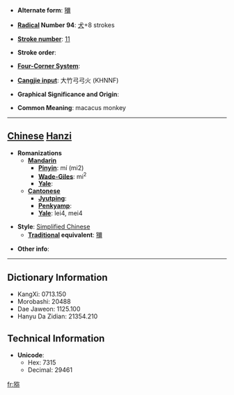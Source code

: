 * '''Alternate form''': [[獼]]

* '''[[Wiktionary:Chinese radical index| Radical]] Number 94''': [[Wiktionary:Chinese radical index 犬|犬]]+8 strokes

* '''[[Wiktionary:Chinese total strokes index|Stroke number]]''': [[Wiktionary:Chinese total strokes index 11|11]]

* '''Stroke order''': 

* '''[[Wiktionary:Chinese four corner index|Four-Corner System]]''': 

* '''[[Wiktionary:Chinese Cangjie index|Cangjie input]]''': 大竹弓弓火 (KHNNF)

* '''Graphical Significance and Origin''': 

* '''Common Meaning''': macacus monkey

----

== [[Chinese]] [[Hanzi]] ==

* '''Romanizations'''
** '''[[Mandarin]]'''
*** '''[[Pinyin]]''': mí (mi2)
*** '''[[Wade-Giles]]''': mi<sup>2</sup>
*** '''[[Yale]]''': 
** '''[[Cantonese]]'''
*** '''[[Jyutping]]''':
*** '''[[Penkyamp]]''': 
*** '''[[Yale]]''': lei4, mei4

* '''Style''': [[Simplified Chinese]] 
** '''[[Traditional Chinese|Traditional]] equivalent''': [[獼]]

* '''Other info''': 

----

== Dictionary Information ==

* KangXi: 0713.150
* Morobashi: 20488
* Dae Jaweon: 1125.100
* Hanyu Da Zidian: 21354.210

== Technical Information ==

* '''Unicode''':
** Hex: 7315
** Decimal: 29461

[[fr:猕]]